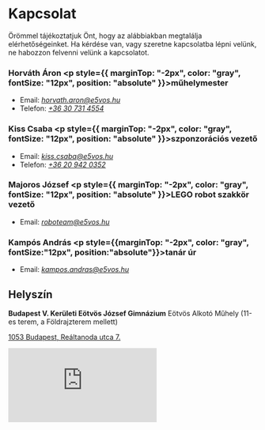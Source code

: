 # Kapcsolat

Örömmel tájékoztatjuk Önt, hogy az alábbiakban megtalálja elérhetőségeinket. Ha kérdése van, vagy szeretne kapcsolatba lépni velünk, ne habozzon felvenni velünk a kapcsolatot.

### Horváth Áron <p style={{ marginTop: "-2px", color: "gray", fontSize: "12px", position: "absolute" }}>műhelymester</p>

- Email: _[horvath.aron@e5vos.hu](mailto:horvath.aron@e5vos.hu)_
- Telefon: _[+36 30 731 4554](tel:+36307314554)_

### Kiss Csaba <p style={{ marginTop: "-2px", color: "gray", fontSize: "12px", position: "absolute" }}>szponzorációs vezető</p>

- Email: _[kiss.csaba@e5vos.hu](mailto:kiss.csaba@e5vos.hu)_
- Telefon: _[+36 20 942 0352](tel:+36209420352)_

### Majoros József <p style={{ marginTop: "-2px", color: "gray", fontSize: "12px", position: "absolute" }}>LEGO robot szakkör vezető</p>

- Email: _[roboteam@e5vos.hu](mailto:roboteam@e5vos.hu)_

### Kampós András <p style={{marginTop: "-2px", color: "gray", fontSize:"12px", position:"absolute"}}>tanár úr</p>

- Email: _[kampos.andras@e5vos.hu](mailto:kampos.andras@e5vos.hu)_

## Helyszín

**Budapest V. Kerületi Eötvös József Gimnázium**
Eötvös Alkotó Műhely (11-es terem, a Földrajzterem mellett)

[1053 Budapest, Reáltanoda utca 7.](https://goo.gl/maps/7Lx2PhNmGeDLjdxD7)

<div
  style={{
    overflow: "hidden",
    maxWidth: "100%",
    width: "100%",
    height: "500px",
  }}
>
  <div
    id="g-mapdisplay"
    style={{
      height: "100%",
      width: "100%",
      maxWidth: "100%",
      borderRadius: "10px",
    }}
  >
    <iframe
      style={{ height: "100%", width: "100%", border: 0, borderRadius: "10px" }}
      frameborder="0"
      src="https://www.google.com/maps/embed/v1/place?q=Budapest,+Eötvös+József+Gimnázium,+Reáltanoda+Street,+Hungary&key=AIzaSyBFw0Qbyq9zTFTd-tUY6dZWTgaQzuU17R8"
    ></iframe>
  </div>
</div>
